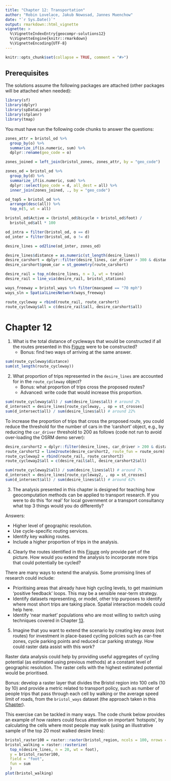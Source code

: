 ```yaml
---
title: "Chapter 12: Transportation"
author: "Robin Lovelace, Jakub Nowosad, Jannes Muenchow"
date: "`r Sys.Date()`"
output: rmarkdown::html_vignette
vignette: >
  %\VignetteIndexEntry{geocompr-solutions12}
  %\VignetteEngine{knitr::rmarkdown}
  %\VignetteEncoding{UTF-8}
---
```


```r
knitr::opts_chunk$set(collapse = TRUE, comment = "#>")
```

## Prerequisites {-}

The solutions assume the following packages are attached (other packages will be attached when needed):

```r
library(sf)
library(dplyr)
library(spDataLarge)
library(stplanr)
library(tmap) 
```

You must have run the following code chunks to answer the questions:

```r
zones_attr = bristol_od %>% 
  group_by(o) %>% 
  summarize_if(is.numeric, sum) %>% 
  dplyr::rename(geo_code = o)

zones_joined = left_join(bristol_zones, zones_attr, by = "geo_code")

zones_od = bristol_od %>% 
  group_by(d) %>% 
  summarize_if(is.numeric, sum) %>% 
  dplyr::select(geo_code = d, all_dest = all) %>% 
  inner_join(zones_joined, ., by = "geo_code")

od_top5 = bristol_od %>% 
  arrange(desc(all)) %>% 
  top_n(5, wt = all)

bristol_od$Active = (bristol_od$bicycle + bristol_od$foot) /
  bristol_od$all * 100

od_intra = filter(bristol_od, o == d)
od_inter = filter(bristol_od, o != d)

desire_lines = od2line(od_inter, zones_od)

desire_lines$distance = as.numeric(st_length(desire_lines))
desire_carshort = dplyr::filter(desire_lines, car_driver > 300 & distance < 5000)
desire_carshort$geom_car = st_geometry(route_carshort)

desire_rail = top_n(desire_lines, n = 3, wt = train)
desire_rail = line_via(desire_rail, bristol_stations)

ways_freeway = bristol_ways %>% filter(maxspeed == "70 mph") 
ways_sln = SpatialLinesNetwork(ways_freeway)

route_cycleway = rbind(route_rail, route_carshort)
route_cycleway$all = c(desire_rail$all, desire_carshort$all)
```

# Chapter 12

1) What is the total distance of cycleways that would be constructed if all the routes presented in this [Figure](https://geocompr.robinlovelace.net/transport.html#fig:cycleways) were to be constructed?
    - Bonus: find two ways of arriving at the same answer.

```r
sum(route_cycleway$distance)
sum(st_length(route_cycleway))
```

2) What proportion of trips represented in the `desire_lines` are accounted for in the `route_cycleway` object?
    - Bonus: what proportion of trips cross the proposed routes?
    - Advanced: write code that would increase this proportion.

```r
sum(route_cycleway$all) / sum(desire_lines$all) # around 2%
d_intersect = desire_lines[route_cycleway, , op = st_crosses]
sum(d_intersect$all) / sum(desire_lines$all) # around 22%
```

To increase the proportion of trips that cross the proposed route, you could reduce the threshold for the number of cars in the 'carshort' object, e.g., by reducing the `car_driver` threshold to 200 as follows (code not run to avoid over-loading the OSRM demo server):

```r
desire_carshort2 = dplyr::filter(desire_lines, car_driver > 200 & distance < 5000)
route_carshort2 = line2route(desire_carshort2, route_fun = route_osrm) 
route_cycleway2 = rbind(route_rail, route_carshort2)
route_cycleway2$all = c(desire_rail$all, desire_carshort2$all)

sum(route_cycleway2$all) / sum(desire_lines$all) # around 7%
d_intersect = desire_lines[route_cycleway2, , op = st_crosses]
sum(d_intersect$all) / sum(desire_lines$all) # around 62%
```

3) The analysis presented in this chapter is designed for teaching how geocomputation methods can be applied to transport research. If you were to do this 'for real' for local government or a transport consultancy what top 3 things would you do differently?

Answers:

- Higher level of geographic resolution.
- Use cycle-specific routing services.
- Identify key walking routes.
- Include a higher proportion of trips in the analysis.

4) Clearly the routes identified in this [Figure](https://geocompr.robinlovelace.net/transport.html#fig:cycleways) only provide part of the picture. How would you extend the analysis to incorporate more trips that could potentially be cycled?

There are many ways to extend the analysis.
Some promising lines of research could include:

- Prioritising areas that already have high cycling levels, to get maximium 'positive feedback' loops. This may be a sensible near-term strategy.
- Identify datasets representing, or model, other trip purposes to identify where most short trips are taking place. Spatial interaction models could help here.
- Identify 'near market' populations who are most willing to switch using techniques covered in Chapter [13](https://geocompr.robinlovelace.net/location.html).

5) Imagine that you want to extend the scenario by creating key *areas* (not routes) for investment in place-based cycling policies such as car-free zones, cycle parking points and reduced car parking strategy. How could raster data assist with this work? 

Raster data analysis could help by providing useful aggregates of cycling potential (as estimated using previous methods) at a constant level of geographic resolution.
The raster cells with the highest estimated potential would be prioritised.

Bonus: develop a raster layer that divides the Bristol region into 100 cells (10 by 10) and provide a metric related to transport policy, such as number of people trips that pass through each cell by walking or the average speed limit of roads, from the `bristol_ways` dataset (the approach taken in this [Chapter](https://geocompr.robinlovelace.net/location.html#location)).

This exercise can be tackled in many ways.
The code chunk below provides an example of how rasters could focus attention on important 'hotspots', by calculating the cells where most people may walk (using an illustrative sample of the top 20 most walked desire lines):

```r
bristol_raster100 = raster::raster(bristol_region, ncols = 100, nrows = 100)
bristol_walking = raster::rasterize(
  top_n(desire_lines, n = 20, wt = foot),
  y = bristol_raster100,
  field = "foot",
  fun = sum
  )
plot(bristol_walking)
```
